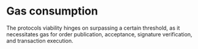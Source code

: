 # Gas consumption

The protocols viability hinges on surpassing a certain threshold, as it necessitates gas for order publication, acceptance, signature verification, and transaction execution.
